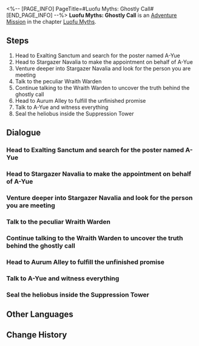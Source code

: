 <%-- [PAGE_INFO]
PageTitle=#Luofu Myths: Ghostly Call#
[END_PAGE_INFO] --%>
{{Stub|Dialogue, characters, and location(s)}}
{{Mission Infobox
|id            = 8015161
|title         = 
|image         = Mission Luofu Myths: Ghostly Call.png
|type          = Adventure
|event_name    = 
|chapter       = Luofu Myths
|requirements  = 
|summary       = The Ghostly Grove offers a myriad of uncanny stories, including rumors about a woman constantly harassed by calls from ghosts.<br />The only good heliobus is a captured heliobus. The only place they should go is the Suppression Tower in Fyxestroll Garden.
|characters    = <!--characters that appear in this mission-->
|startLocation = <!--location as it intially appears on the mission screen-->
|world         = <!--i.e. Penacony-->
|area          = <!--i.e. A Child's Dream-->
|prev          = 
|next          = 
|exp           = 100
|credits       = 5000
|stellarJade   = 
|other         = {{Card List|Traveler's Guide*3;Condensed Aether*2;Lost Gold Fragment*2|delim=;}}
}}
'''Luofu Myths: Ghostly Call''' is an [[Adventure Mission]] in the chapter [[Luofu Myths]].

==Steps==
# Head to Exalting Sanctum and search for the poster named A-Yue
# Head to Stargazer Navalia to make the appointment on behalf of A-Yue
# Venture deeper into Stargazer Navalia and look for the person you are meeting
# Talk to the peculiar Wraith Warden
# Continue talking to the Wraith Warden to uncover the truth behind the ghostly call
# Head to Aurum Alley to fulfill the unfinished promise
# Talk to A-Yue and witness everything
# Seal the heliobus inside the Suppression Tower

<!--
==Gameplay Notes==

--><!--
==Trial Character==

-->
==Dialogue==
{{Stub Dialogue}}
{{Dialogue Start}}
:{{tx}}
{{Dialogue End}}

===Head to Exalting Sanctum and search for the poster named A-Yue===
{{Mission Description|type=adventure|location=<!--to be added-->|update|A post on Ghostly Grove concerning phone calls from ghosts catches your group's attention. After Guinaifen sends a private message to the poster, you make contact with a woman named A-Yue, who claims she has been constantly harassed by calls from ghosts. You agree to meet her at Exalting Sanctum, where she will share all the information she has...}}
{{Dialogue Start}}
:{{tx}}
{{Dialogue End}}

===Head to Stargazer Navalia to make the appointment on behalf of A-Yue===
{{Mission Description|type=adventure|location=<!--to be added-->|update|A-Yue tells you about the ghostly phone calls she receives in the middle of the night, and reveals that the other party has asked to meet her at a specific location in Stargazer Navalia. A-Yue going there on her own would be very risky, especially compared to your ghost-hunting squad composed of capable exorcists. You accept A-Yue's commission and decide to meet the other person on her behalf in Stargazer Navalia, aiming to uncover their true identity.}}
{{Dialogue Start}}
:{{tx}}
{{Dialogue End}}

===Venture deeper into Stargazer Navalia and look for the person you are meeting===
{{Mission Description|type=adventure|location=<!--to be added-->|update|As you arrive at the agreed location, you find nobody there. Could this be a mere prank? Since you're here already, you decide to explore deeper into Stargazer Navalia in search of potential clues...}}
{{Dialogue Start}}
:{{tx}}
{{Dialogue End}}

===Talk to the peculiar Wraith Warden===
{{Mission Description|type=adventure|location=<!--to be added-->|update|Thankfully, the ghost-hunting squad arrives in the nick of time and rescues Huohuo. Interestingly, the frenzied Wraith Warden has also changed her attitude. Perhaps you can attempt to reason with her? Since there are so many of you here and you all have tricks up your sleeves, you can always resort to force if negotiation fails...}}
{{Dialogue Start}}
:{{tx}}
{{Dialogue End}}

===Continue talking to the Wraith Warden to uncover the truth behind the ghostly call===
{{Mission Description|type=adventure|location=<!--to be added-->|update|It turns out the Wraith Warden has her own hidden stories. Thankfully, she does not dare to stir up trouble. Under your watchful gaze, she slowly recounts the truth behind everything...}}
{{Dialogue Start}}
:{{tx}}
{{Dialogue End}}

===Head to Aurum Alley to fulfill the unfinished promise===
{{Mission Description|type=adventure|location=<!--to be added-->|update|As you suspected, this anomaly is indeed connected to a heliobus who is willing to do anything to break free from its confinement. To seal the heliobus and fulfill the unfortunate woman's sorrowful desires, you decide to proceed to Aurum Alley.}}
{{Dialogue Start}}
:{{tx}}
{{Dialogue End}}

===Talk to A-Yue and witness everything===
{{Mission Description|type=adventure|location=<!--to be added-->|update|You bring the heliobus to meet A-Yue. With you as the witness, the Wraith Warden's unfinished wishes are fulfilled...}}
{{Dialogue Start}}
:{{tx}}
{{Dialogue End}}

===Seal the heliobus inside the Suppression Tower===
{{Mission Description|type=adventure|location=<!--to be added-->|update|After all is said and done, you escort the heliobus to the Suppression Tower and seal it. Perhaps A-Yue will sleep soundly from now onwards?}}
{{Dialogue Start}}
:{{tx}}
{{Dialogue End}}

==Other Languages==
{{Other Languages
|en   = Luofu Myths: Ghostly Call
|zhs  = 罗浮异闻•诡铃
|zht  = 羅浮異聞•詭鈴
|ja   = 羅浮異聞・詭鈴
|ko   = 나부 기문•수상한 방울
|es   = Leyendas urbanas del Luofu: Llamada fantasmal
|fr   = Mythes du Luofu : Appel fantôme
|ru   = Городские легенды Лофу: Призрачный колокольчик
|th   = ตำนานพิศวงเมือง Luofu: สายสุดหลอน
|vi   = Kỳ Bí Luofu - Tiếng Chuông Quái Lạ
|de   = Legenden der Luofu: Das Glöckchen
|id   = Legenda Urban Luofu: Telepon Aneh
|pt   = Lendas do Luofu: Disque-Fantasma
}}

==Change History==
{{Change History|1.5}}
